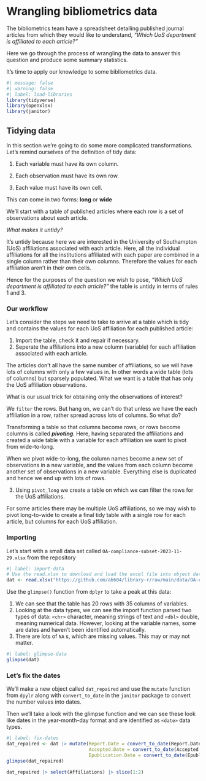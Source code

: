 # Wrangling bibliometrics data

::: {#bibliometrics-summary .callout-important .unnumbered title="Summary" appearance="simple" icon="false"}
The bibliometrics team have a spreadsheet detailing published journal articles from which they would like to understand, *"Which UoS department is affiliated to each article?"*

Here we go through the process of wrangling the data to answer this question and produce some summary statistics.
:::

It's time to apply our knowledge to some bibliometrics data.

```r
#| message: false
#| warning: false
#| label: load-libraries
library(tidyverse)
library(openxlsx)
library(janitor)
```

## Tidying data

In this section we're going to do some more complicated transformations. Let's remind ourselves of the definition of tidy data:

1.  Each variable must have its own column.

2.  Each observation must have its own row.

3.  Each value must have its own cell.

This can come in two forms: **long** or **wide**

We'll start with a table of published articles where each row is a set of observations about each article.

*What makes it untidy?*

It's untidy because here we are interested in the University of Southampton (UoS) affiliations associated with each article. Here, all the individual affiliations for all the institutions affiliated with each paper are combined in a single column rather than their own columns. Therefore the values for each affiliation aren't in their own cells.

Hence for the purposes of the question we wish to pose, *"Which UoS department is affiliated to each article?"* the table is untidy in terms of rules 1 and 3.

### Our workflow

Let's consider the steps we need to take to arrive at a table which is tidy and contains the values for each UoS affiliation for each published article:

1.  Import the table, check it and repair if necessary.
2.  Seperate the affiliations into a new column (variable) for each affiliation associated with each article.

The articles don't all have the same number of affiliations, so we will have lots of columns with only a few values in. In other words a wide table (lots of columns) but sparsely populated. What we want is a table that has only the UoS affiliation observations.

What is our usual trick for obtaining only the observations of interest?

We `filter` the rows. But hang on, we can't do that unless we have the each affiliation in a row, rather spread across lots of columns. So what do?

Transforming a table so that columns become rows, or rows become columns is called ***pivoting***. Here, having separated the affiliations and created a wide table with a variable for each affiliation we want to pivot from wide-to-long.

When we pivot wide-to-long, the column names become a new set of observations in a new variable, and the values from each column become another set of observations in a new variable. Everything else is duplicated and hence we end up with lots of rows.

3.  Using `pivot_long` we create a table on which we can filter the rows for the UoS affiliations.

For some articles there may be multiple UoS affiliations, so we may wish to pivot long-to-wide to create a final tidy table with a single row for each article, but columns for each UoS affiliation.

### Importing

Let's start with a small data set called `OA-compliance-subset-2023-11-29.xlsx` from the repository

```r
#| label: import-data
# Use the read.xlsx to download and load the excel file into object dat
dat <- read.xlsx("https://github.com/ab604/library-r/raw/main/data/OA-compliance-subset-2023-11-29.xlsx")
```

Use the `glimpse()` function from `dplyr` to take a peak at this data:

1.  We can see that the table has 20 rows with 35 columns of variables.
2.  Looking at the data types, we can see the import function parsed two types of data: `<chr>` character, meaning strings of text and `<dbl>` double, meaning numerical data. However, looking at the variable names, some are dates and haven't been identified automatically.
3.  There are lots of `NA` s, which are missing values. This may or may not matter.

```r
#| label: glimpse-data
glimpse(dat)
```

### Let's fix the dates

We'll make a new object called `dat_repaired` and use the `mutate` function from `dpylr` along with `convert_to_date` in the `janitor` package to convert the number values into dates.

Then we'll take a look with the glimpse function and we can see these look like dates in the year-month-day format and are identified as `<date>` data types.

```r
#| label: fix-dates
dat_repaired <- dat |> mutate(Report.Date = convert_to_date(Report.Date),
                              Accepted.Date = convert_to_date(Accepted.Date),
                              Epublication.Date = convert_to_date(Epublication.Date))
glimpse(dat_repaired)
```
```r
dat_repaired |> select(Affiliations) |> slice(1:2)
```

